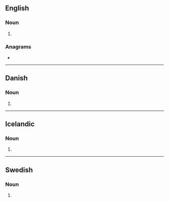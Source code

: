 {{also|sand storms}}
==English==

===Noun===
{{head|en|noun plural form}}

# {{plural of|sandstorm|lang=en}}

===Anagrams===
* {{anagrams|en|a=admnorssst|Sandstroms}}

----

==Danish==

===Noun===
{{head|da|noun form|g=c}}

# {{genitive singular indefinite of|sandstorm|lang=da}}

----

==Icelandic==

===Noun===
{{is-noun form}}

# {{is-inflection of|sandstormur|indef|gen|s}}

----

==Swedish==

===Noun===
{{head|sv|noun form}}

# {{sv-noun-form-indef-gen|sandstorm}}